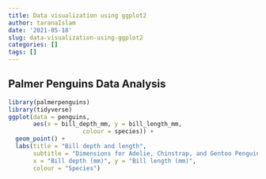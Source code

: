```yaml
---
title: Data visualization using ggplot2
author: taranaIslam
date: '2021-05-18'
slug: data-visualization-using-ggplot2
categories: []
tags: []
---
```

## Palmer Penguins Data Analysis
```r
library(palmerpenguins)
library(tidyverse)
ggplot(data = penguins, 
       aes(x = bill_depth_mm, y = bill_length_mm,
                     colour = species)) +
  geom_point() +
  labs(title = "Bill depth and length",
       subtitle = "Dimensions for Adelie, Chinstrap, and Gentoo Penguins",
       x = "Bill depth (mm)", y = "Bill length (mm)",
       colour = "Species")
```
